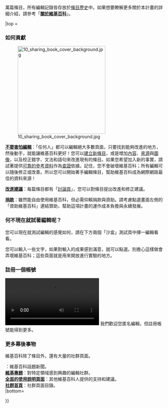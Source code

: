 {{NoteTA
|G1=IT
|G2=MediaWiki
}}
{{intro to single
|noborder=y
|align = left
|title = 貢獻維基百科
|lead = <div class="center">
維基百科是自由的[[百科全書|百科全書]]，由[[Wikipedia:誰在寫維基百科|使用維基百科的人]][[協同編輯|協作而成]]。[[Wiki|我完成可以編輯]]其中的{{#expr:{{formatnum:{{NUMBEROFARTICLES}}|R}}/10^4 round2}}萬篇條目，所有編輯記錄皆存放於[[Help:頁面歷史|條目歷史]]中。如果想要瞭解更多關於本計畫的詳細介紹，請參考「'''[[Wikipedia:關於|關於維基百科]]'''」。</div>

|top =
=== 如何貢獻 ===
[[File:10_sharing_book_cover_background.jpg|280px]]

'''[[Wikipedia:勇於更新頁面|不要害怕編輯]]'''：「任何人」都可以編輯絕大多數頁面，只要找到能夠改進的地方，然後動手，就能讓維基百科更好！您可以[[Wikipedia:建立條目|建立新條目]]，或是增加[[Help:使用視覺化編輯器進行編輯/1|內容]]、[[Help:使用視覺化編輯器增修來源/1|來源]]與[[Help:使用視覺化編輯器增修圖像/1|圖像]]，以及校正錯字、文法和語句來改進現有的條目。如果您希望加入新的事實，請試著提供[[Help:使用視覺化編輯器增修來源/1|可靠的參考資料]]作為[[Wikipedia:可供查證|查證]]依據。記住，您不會破壞維基百科；所有編輯可以隨後修正或改善。所以您可以開始著手編輯條目，幫助維基百科成為網際網路最佳的資料來源！

'''[[Wikipedia:討論頁指引|改進建議]]'''：每篇條目都有「[[Help:討論頁面簡介/1|討論頁]]」，您可以對條目提出改進和修正建議。

'''[[wmf:Fundraising|捐款]]'''：雖然能自由使用維基百科，但必需仰賴捐款與資助。請考慮點選畫面左側的「資助維基百科」連結贊助，幫助這項計畫的運作成本負擔與永續發展。


=== 何不現在就試著編輯呢？ ===
您可以現在就測試編輯的感覺如何，請在下方兩個「沙盒」測試頁中擇一編輯看看。

{{clickable button 2|url=https://zh.wikipedia.org/wiki/Draft:沙盒?veaction=edit|視覺化編輯}}
{{clickable button 2|url=http://zh.wikipedia.org/w/index.php?title=Wikipedia:沙盒&action=edit|原始碼編輯}}

您可以輸入一些文字，如果對輸入的成果感到滿意，就可以點選{{Button|{{int:Publishchanges}}|bgcolor2=#BBE}}。別擔心這樣做會弄壞維基百科；這些頁面就是用來開放進行實驗的地方。


=== 註冊一個帳號 ===
[[File:The_Impact_Of_Wikipedia.webm|thumb]]
我們歡迎您匿名編輯，但註冊帳號能得到更多{{Link-en|Wikipedia:為何要建立一個帳號？|Wikipedia:Why create an account?|好處}}。

{{clickable button 2|url=https://zh.wikipedia.org/wiki/Special:UserLogin/signup|建立帳號}}


=== 更多幕後事物 ===
維基百科除了條目外，還有大量的社群頁面。

'''{{plain link|url=https://blog.wikimedia.org/ 維基媒體部落格}}'''：維基百科話題新聞。<br />
'''[[Wikipedia:專題|維基專題]]'''：對特定領域感到興趣的編輯社群。<br />
'''[[Help:目錄|全面的使用說明頁面]]'''：其他維基百科人提供的支持和建議。<br />
'''[[Wikipedia:社群首頁|社群首頁]]'''：社群頁面目錄。<br />
|bottom=
<div style="float:left;">{{Clickable button 2
                           |Help:簡介
                           |<< 回到導覽目錄}}</div>
<div style="float:right;">{{Clickable button 2
                           |Help:方針與指引簡介/1
                           |方針與指引 >>
                           |class=mw-ui-progressive}}</div>
}}